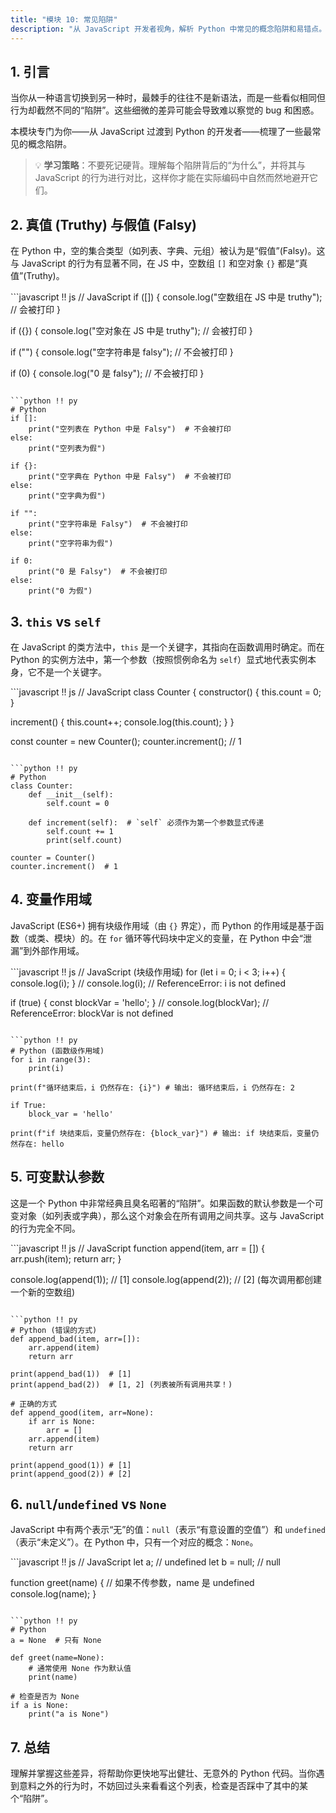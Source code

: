 ```yaml
---
title: "模块 10: 常见陷阱"
description: "从 JavaScript 开发者视角，解析 Python 中常见的概念陷阱和易错点。"
---
```


## 1. 引言

当你从一种语言切换到另一种时，最棘手的往往不是新语法，而是一些看似相同但行为却截然不同的“陷阱”。这些细微的差异可能会导致难以察觉的 bug 和困惑。

本模块专门为你——从 JavaScript 过渡到 Python 的开发者——梳理了一些最常见的概念陷阱。

> 💡 **学习策略**：不要死记硬背。理解每个陷阱背后的“为什么”，并将其与 JavaScript 的行为进行对比，这样你才能在实际编码中自然而然地避开它们。

## 2. 真值 (Truthy) 与假值 (Falsy)

在 Python 中，空的集合类型（如列表、字典、元组）被认为是“假值”(Falsy)。这与 JavaScript 的行为有显著不同，在 JS 中，空数组 `[]` 和空对象 `{}` 都是“真值”(Truthy)。

<PythonEditor title="真值与假值对比" compare={true}>
```javascript !! js
// JavaScript
if ([]) {
  console.log("空数组在 JS 中是 truthy"); // 会被打印
}

if ({}) {
  console.log("空对象在 JS 中是 truthy"); // 会被打印
}

if ("") {
  console.log("空字符串是 falsy"); // 不会被打印
}

if (0) {
  console.log("0 是 falsy"); // 不会被打印
}
```

```python !! py
# Python
if []:
    print("空列表在 Python 中是 Falsy")  # 不会被打印
else:
    print("空列表为假")

if {}:
    print("空字典在 Python 中是 Falsy")  # 不会被打印
else:
    print("空字典为假")

if "":
    print("空字符串是 Falsy")  # 不会被打印
else:
    print("空字符串为假")

if 0:
    print("0 是 Falsy")  # 不会被打印
else:
    print("0 为假")
```
</PythonEditor>

## 3. `this` vs `self`

在 JavaScript 的类方法中，`this` 是一个关键字，其指向在函数调用时确定。而在 Python 的实例方法中，第一个参数（按照惯例命名为 `self`）显式地代表实例本身，它不是一个关键字。

<PythonEditor title="this vs. self 对比" compare={true}>
```javascript !! js
// JavaScript
class Counter {
  constructor() {
    this.count = 0;
  }

  increment() {
    this.count++;
    console.log(this.count);
  }
}

const counter = new Counter();
counter.increment(); // 1
```

```python !! py
# Python
class Counter:
    def __init__(self):
        self.count = 0

    def increment(self):  # `self` 必须作为第一个参数显式传递
        self.count += 1
        print(self.count)

counter = Counter()
counter.increment()  # 1
```
</PythonEditor>

## 4. 变量作用域

JavaScript (ES6+) 拥有块级作用域（由 `{}` 界定），而 Python 的作用域是基于函数（或类、模块）的。在 `for` 循环等代码块中定义的变量，在 Python 中会“泄漏”到外部作用域。

<PythonEditor title="作用域对比" compare={true}>
```javascript !! js
// JavaScript (块级作用域)
for (let i = 0; i < 3; i++) {
  console.log(i);
}
// console.log(i); // ReferenceError: i is not defined

if (true) {
  const blockVar = 'hello';
}
// console.log(blockVar); // ReferenceError: blockVar is not defined
```

```python !! py
# Python (函数级作用域)
for i in range(3):
    print(i)

print(f"循环结束后，i 仍然存在: {i}") # 输出: 循环结束后，i 仍然存在: 2

if True:
    block_var = 'hello'

print(f"if 块结束后，变量仍然存在: {block_var}") # 输出: if 块结束后，变量仍然存在: hello
```
</PythonEditor>

## 5. 可变默认参数

这是一个 Python 中非常经典且臭名昭著的“陷阱”。如果函数的默认参数是一个可变对象（如列表或字典），那么这个对象会在所有调用之间共享。这与 JavaScript 的行为完全不同。

<PythonEditor title="可变默认参数对比" compare={true}>
```javascript !! js
// JavaScript
function append(item, arr = []) {
  arr.push(item);
  return arr;
}

console.log(append(1)); // [1]
console.log(append(2)); // [2] (每次调用都创建一个新的空数组)
```

```python !! py
# Python (错误的方式)
def append_bad(item, arr=[]):
    arr.append(item)
    return arr

print(append_bad(1))  # [1]
print(append_bad(2))  # [1, 2] (列表被所有调用共享！)

# 正确的方式
def append_good(item, arr=None):
    if arr is None:
        arr = []
    arr.append(item)
    return arr

print(append_good(1)) # [1]
print(append_good(2)) # [2]
```
</PythonEditor>

## 6. `null`/`undefined` vs `None`

JavaScript 中有两个表示“无”的值：`null`（表示“有意设置的空值”）和 `undefined`（表示“未定义”）。在 Python 中，只有一个对应的概念：`None`。

<PythonEditor title="null/undefined vs. None" compare={true}>
```javascript !! js
// JavaScript
let a; // undefined
let b = null; // null

function greet(name) {
  // 如果不传参数，name 是 undefined
  console.log(name);
}
```

```python !! py
# Python
a = None  # 只有 None

def greet(name=None):
    # 通常使用 None 作为默认值
    print(name)

# 检查是否为 None
if a is None:
    print("a is None")
```
</PythonEditor>

## 7. 总结

理解并掌握这些差异，将帮助你更快地写出健壮、无意外的 Python 代码。当你遇到意料之外的行为时，不妨回过头来看看这个列表，检查是否踩中了其中的某个“陷阱”。
